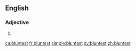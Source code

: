 ==English==

===Adjective===
{{head|en|adjective superlative form}}

# {{en-superlative of|blunt}}

[[ca:bluntest]]
[[fr:bluntest]]
[[simple:bluntest]]
[[sv:bluntest]]
[[zh:bluntest]]
